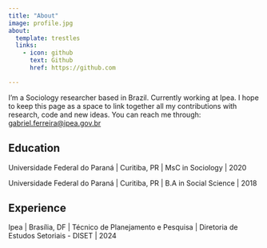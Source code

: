 ```yaml
---
title: "About"
image: profile.jpg
about:
  template: trestles
  links:
    - icon: github
      text: Github
      href: https://github.com

---
```


I’m a Sociology researcher based in Brazil. Currently working at Ipea. I hope to keep this page as a space to link together all my contributions with research, code and new ideas. You can reach me through: [gabriel.ferreira@ipea.gov.br](mailto:gabriel.ferreira@ipea.gov.br)

## Education

Universidade Federal do Paraná | Curitiba, PR |
MsC in Sociology | 2020

Universidade Federal do Paraná | Curitiba, PR |
B.A in Social Science | 2018

## Experience

Ipea | Brasília, DF | Técnico de Planejamento e Pesquisa | Diretoria de Estudos Setoriais - DISET | 2024